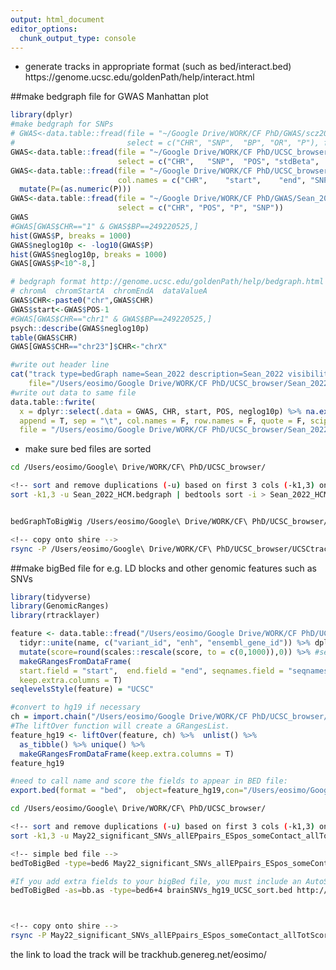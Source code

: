 ```yaml
---
output: html_document
editor_options: 
  chunk_output_type: console
---
```



- generate tracks in appropriate format (such as bed/interact.bed)
https://genome.ucsc.edu/goldenPath/help/interact.html

##make bedgraph file for GWAS Manhattan plot

```r
library(dplyr)
#make bedgraph for SNPs
# GWAS<-data.table::fread(file = "~/Google Drive/WORK/CF PhD/GWAS/scz2021/PGC3_SCZ_wave3_public.v2_GRCh37.tsv.gz",
#                         select = c("CHR",	"SNP",	"BP", "OR",	"P"), fill=T)
GWAS<-data.table::fread(file = "~/Google Drive/WORK/CF PhD/UCSC_browser/SavageJansen_2018_intelligence_metaanalysis_hg19.txt",
                        select = c("CHR",	"SNP",	"POS", "stdBeta",	"P"), fill=T)
GWAS<-data.table::fread(file = "~/Google Drive/WORK/CF PhD/UCSC_browser/Tadros_GCST011211_hg19.UCSC.bed", fill=T,
                        col.names = c("CHR",	"start",	"end", "SNP",	"P", "delete")) %>% select(-delete) %>%
  mutate(P=(as.numeric(P)))
GWAS<-data.table::fread(file = "~/Google Drive/WORK/CF PhD/GWAS/Sean_2022_HCM.gwama.sumstats", fill=T, 
                        select = c("CHR", "POS", "P", "SNP")) 
GWAS
#GWAS[GWAS$CHR=="1" & GWAS$BP==249220525,]
hist(GWAS$P, breaks = 1000)
GWAS$neglog10p <- -log10(GWAS$P)
hist(GWAS$neglog10p, breaks = 1000)
GWAS[GWAS$P<10^-8,]

# bedgraph format http://genome.ucsc.edu/goldenPath/help/bedgraph.html
# chromA  chromStartA  chromEndA  dataValueA
GWAS$CHR<-paste0("chr",GWAS$CHR)
GWAS$start<-GWAS$POS-1
#GWAS[GWAS$CHR=="chr1" & GWAS$BP==249220525,]
psych::describe(GWAS$neglog10p)
table(GWAS$CHR)
GWAS[GWAS$CHR=="chr23"]$CHR<-"chrX"

#write out header line
cat("track type=bedGraph name=Sean_2022 description=Sean_2022 visibility=display_mode color=125,0,238 altColor=125,0,238 priority=high autoScale=on alwaysZero=on gridDefault=on graphType=bar\n",
    file="/Users/eosimo/Google Drive/WORK/CF PhD/UCSC_browser/Sean_2022_HCM.bedgraph", append=F)
#write out data to same file
data.table::fwrite(
  x = dplyr::select(.data = GWAS, CHR, start, POS, neglog10p) %>% na.exclude(), 
  append = T, sep = "\t", col.names = F, row.names = F, quote = F, scipen = 999,
  file = "/Users/eosimo/Google Drive/WORK/CF PhD/UCSC_browser/Sean_2022_HCM.bedgraph")
```

- make sure bed files are sorted

``` bash
cd /Users/eosimo/Google\ Drive/WORK/CF\ PhD/UCSC_browser/

<!-- sort and remove duplications (-u) based on first 3 cols (-k1,3) only -->
sort -k1,3 -u Sean_2022_HCM.bedgraph | bedtools sort -i > Sean_2022_HCM_sort.bedgraph


bedGraphToBigWig /Users/eosimo/Google\ Drive/WORK/CF\ PhD/UCSC_browser/Sean_2022_HCM_sort.bedgraph http://hgdownload.cse.ucsc.edu/goldenPath/hg19/bigZips/hg19.chrom.sizes /Users/eosimo/Google\ Drive/WORK/CF\ PhD/UCSC_browser/UCSCtrackHub/data_files/Sean_2022_HCM_sort_hg19.bw

<!-- copy onto shire -->
rsync -P /Users/eosimo/Google\ Drive/WORK/CF\ PhD/UCSC_browser/UCSCtrackHub/data_files/Sean_2022_HCM_sort_hg19.bw emanuele@193.60.222.200:/mnt/storage/www/ucsc_hub/eosimo/
```


##make bigBed file for e.g. LD blocks and other genomic features such as SNVs

```r
library(tidyverse)
library(GenomicRanges)
library(rtracklayer)

feature <- data.table::fread("/Users/eosimo/Google Drive/WORK/CF PhD/UCSC_browser/May22_significant_SNVs_allEPpairs_ESpos_someContact_allTotScores_anyTissue_overlapeQTLsMeta_perSNV_p0.05_meta_BRAIN_hg38.csv", select = c("seqnames",    "start",      "end", "scaled_ES", "variant_id", "enh", "ensembl_gene_id")) %>% 
  tidyr::unite(name, c("variant_id", "enh", "ensembl_gene_id")) %>% dplyr::rename(score=scaled_ES) %>% 
  mutate(score=round(scales::rescale(score, to = c(0,1000)),0)) %>% #select(-variant) %>% 
  makeGRangesFromDataFrame(
  start.field = "start",  end.field = "end", seqnames.field = "seqnames", ignore.strand = T,
  keep.extra.columns = T)
seqlevelsStyle(feature) = "UCSC"

#convert to hg19 if necessary
ch = import.chain("/Users/eosimo/Google Drive/WORK/CF PhD/UCSC_browser/hg38ToHg19.over.chain")
#The liftOver function will create a GRangesList.
feature_hg19 <- liftOver(feature, ch) %>%  unlist() %>% 
  as_tibble() %>% unique() %>%  
  makeGRangesFromDataFrame(keep.extra.columns = T)
feature_hg19

#need to call name and score the fields to appear in BED file:
export.bed(format = "bed",  object=feature_hg19,con="/Users/eosimo/Google Drive/WORK/CF PhD/UCSC_browser/May22_significant_SNVs_allEPpairs_ESpos_someContact_allTotScores_anyTissue_overlapeQTLsMeta_perSNV_p0.05_meta_BRAIN_hg19.bed" )

```

``` bash
cd /Users/eosimo/Google\ Drive/WORK/CF\ PhD/UCSC_browser/

<!-- sort and remove duplications (-u) based on first 3 cols (-k1,3) only -->
sort -k1,3 -u May22_significant_SNVs_allEPpairs_ESpos_someContact_allTotScores_anyTissue_overlapeQTLsMeta_perSNV_p0.05_meta_BRAIN_hg19.bed | bedtools sort -i > May22_significant_SNVs_allEPpairs_ESpos_someContact_allTotScores_anyTissue_overlapeQTLsMeta_perSNV_p0.05_meta_BRAIN_hg19_sort.bed

<!-- simple bed file -->
bedToBigBed -type=bed6 May22_significant_SNVs_allEPpairs_ESpos_someContact_allTotScores_anyTissue_overlapeQTLsMeta_perSNV_p0.05_meta_BRAIN_hg19_sort.bed http://hgdownload.cse.ucsc.edu/goldenPath/hg19/bigZips/hg19.chrom.sizes May22_significant_SNVs_allEPpairs_ESpos_someContact_allTotScores_anyTissue_overlapeQTLsMeta_perSNV_p0.05_meta_BRAIN_hg19_sort.bb

#If you add extra fields to your bigBed file, you must include an AutoSql format (.as) file describing the fields. In this file, all fields (standard and non-standard) are described with a short internal name and also a human-readable description. For more information on AutoSql, see Kent and Brumbaugh, 2002, as well as examples of .as files in this directory. https://genome.ucsc.edu/goldenPath/help/bigBed.html
bedToBigBed -as=bb.as -type=bed6+4 brainSNVs_hg19_UCSC_sort.bed http://hgdownload.cse.ucsc.edu/goldenPath/hg19/bigZips/hg19.chrom.sizes brainSNVs_hg19_UCSC_sort.bb



<!-- copy onto shire -->
rsync -P May22_significant_SNVs_allEPpairs_ESpos_someContact_allTotScores_anyTissue_overlapeQTLsMeta_perSNV_p0.05_meta_BRAIN_hg19_sort.bb emanuele@193.60.222.200:/mnt/storage/www/ucsc_hub/eosimo/
```

the link to load the track will be trackhub.genereg.net/eosimo/



